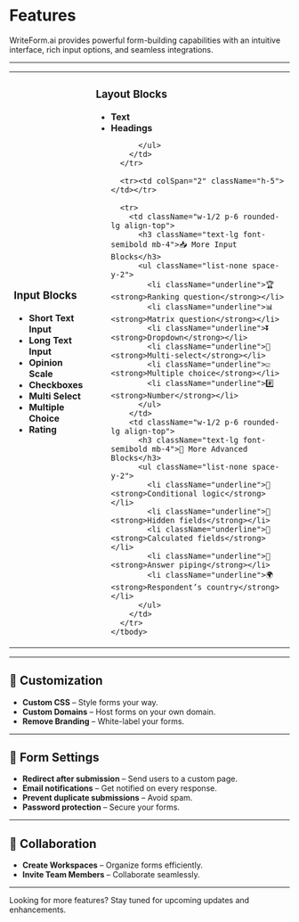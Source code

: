 
# Features

WriteForm.ai provides powerful form-building capabilities with an intuitive interface, rich input options, and seamless integrations.

---

<div className="w-full">
  <table className="w-full border-separate border-spacing-y-5">
    <tbody>
      <tr>
        <td className="w-1/2 p-6 rounded-lg align-top">
          <h3 className="text-lg font-semibold mb-4"> Input Blocks</h3>
          <ul className="list-none space-y-2">
            <li className="underline"> <Link href="./features/short_text_input"><strong>Short Text Input</strong></Link></li>
            <li className="underline"> <Link href="./features/long_text_input"><strong>Long Text Input</strong></Link></li>
            <li className="underline"> <Link href="./features/opinion_scale"><strong>Opinion Scale</strong></Link></li>
            <li className="underline"> <Link href="./features/checkboxes"><strong>Checkboxes</strong></Link></li>
            <li className="underline"> <Link href="./features/multi_select"><strong>Multi Select</strong></Link></li>
            <li className="underline"> <Link href="./features/multiple_choice"><strong>Multiple Choice</strong></Link></li>
            <li className="underline"> <Link href="./features/rating"><strong>Rating</strong></Link></li>
          </ul>
        </td>
        <td className="w-1/2 p-6 rounded-lg align-top">
          <h3 className="text-lg font-semibold mb-4"> Layout Blocks</h3>
          <ul className="list-none space-y-2">
            <li className="underline"> <Link href="./features/text"><strong>Text</strong></Link></li>
            <li className="underline"> <Link href="./features/headings"><strong>Headings</strong></Link></li>
            
          </ul>
        </td>
      </tr>

      <tr><td colSpan="2" className="h-5"></td></tr>

      <tr>
        <td className="w-1/2 p-6 rounded-lg align-top">
          <h3 className="text-lg font-semibold mb-4">📥 More Input Blocks</h3>
          <ul className="list-none space-y-2">
            <li className="underline">🏆 <strong>Ranking question</strong></li>
            <li className="underline">📊 <strong>Matrix question</strong></li>
            <li className="underline">⏬ <strong>Dropdown</strong></li>
            <li className="underline">📌 <strong>Multi-select</strong></li>
            <li className="underline">☑️ <strong>Multiple choice</strong></li>
            <li className="underline">#️⃣ <strong>Number</strong></li>
          </ul>
        </td>
        <td className="w-1/2 p-6 rounded-lg align-top">
          <h3 className="text-lg font-semibold mb-4">🔀 More Advanced Blocks</h3>
          <ul className="list-none space-y-2">
            <li className="underline">🔀 <strong>Conditional logic</strong></li>
            <li className="underline">🛑 <strong>Hidden fields</strong></li>
            <li className="underline">🧮 <strong>Calculated fields</strong></li>
            <li className="underline">📩 <strong>Answer piping</strong></li>
            <li className="underline">🌍 <strong>Respondent’s country</strong></li>
          </ul>
        </td>
      </tr>
    </tbody>

  </table>
</div>

---

## 🎨 Customization

- **Custom CSS** – Style forms your way.
- **Custom Domains** – Host forms on your own domain.
- **Remove Branding** – White-label your forms.

---

## 🔄 Form Settings

- **Redirect after submission** – Send users to a custom page.
- **Email notifications** – Get notified on every response.
- **Prevent duplicate submissions** – Avoid spam.
- **Password protection** – Secure your forms.

---

## 🤝 Collaboration

- **Create Workspaces** – Organize forms efficiently.
- **Invite Team Members** – Collaborate seamlessly.

---

<Callout type="info">
  Looking for more features? Stay tuned for upcoming updates and enhancements.
</Callout>
